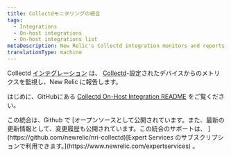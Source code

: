 ```yaml
---
title: Collectdモニタリングの統合
tags:
  - Integrations
  - On-host integrations
  - On-host integrations list
metaDescription: New Relic's Collectd integration monitors and reports metrics from Collectd-configured devices to New Relic.
translationType: machine
---
```


Collectd [インテグレーション](/docs/integrations/new-relic-integrations/getting-started/introduction-infrastructure-integrations) は、 [Collectd](https://collectd.org/wiki/index.php/Main_Page)-設定されたデバイスからのメトリクスを監視し、New Relic に報告します。

はじめに、GitHubにある [Collectd On-Host Integration README](https://github.com/newrelic/nri-collectd) をご覧ください。

<Callout variant="tip">
  この統合は、Github で [オープンソースとして公開されています。また、最新の更新情報として、変更履歴も公開されています。この統合のサポートは、 ](https://github.com/newrelic/nri-collectd)[Expert Services のサブスクリプションで利用できます。](https://www.newrelic.com/expertservices) 。
</Callout>